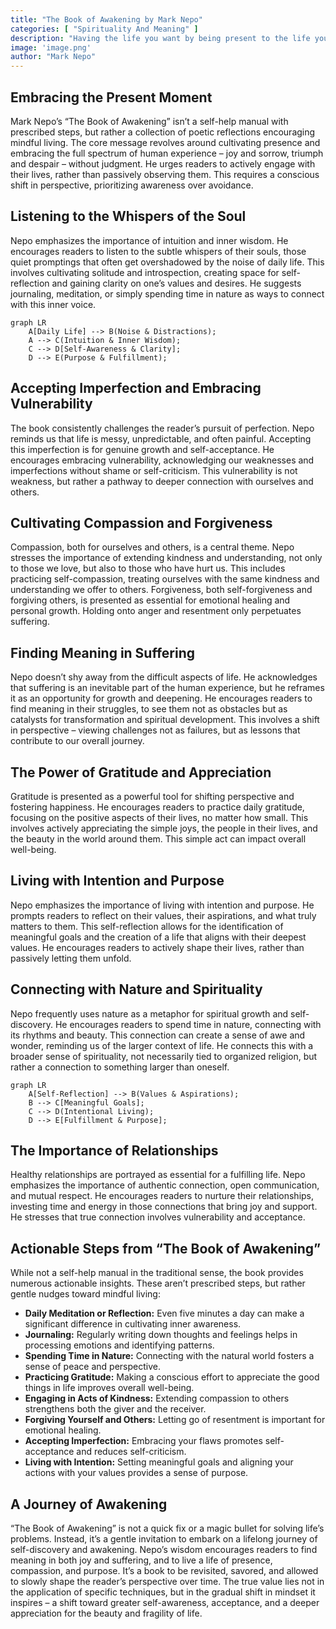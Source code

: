 ```yaml
---
title: "The Book of Awakening by Mark Nepo"
categories: [ "Spirituality And Meaning" ]
description: "Having the life you want by being present to the life you have"
image: 'image.png'
author: "Mark Nepo"
---
```

## Embracing the Present Moment

Mark Nepo's "The Book of Awakening" isn't a self-help manual with prescribed steps, but rather a collection of poetic reflections encouraging mindful living.  The core message revolves around cultivating presence and embracing the full spectrum of human experience – joy and sorrow, triumph and despair – without judgment.  He urges readers to actively engage with their lives, rather than passively observing them. This requires a conscious shift in perspective, prioritizing awareness over avoidance.

## Listening to the Whispers of the Soul

Nepo emphasizes the importance of intuition and inner wisdom. He encourages readers to listen to the subtle whispers of their souls, those quiet promptings that often get overshadowed by the noise of daily life.  This involves cultivating solitude and introspection, creating space for self-reflection and gaining clarity on one's values and desires.  He suggests journaling, meditation, or simply spending time in nature as ways to connect with this inner voice.

```mermaid
graph LR
    A[Daily Life] --> B(Noise & Distractions);
    A --> C(Intuition & Inner Wisdom);
    C --> D[Self-Awareness & Clarity];
    D --> E(Purpose & Fulfillment);
```

## Accepting Imperfection and Embracing Vulnerability

The book consistently challenges the reader's pursuit of perfection. Nepo reminds us that life is messy, unpredictable, and often painful. Accepting this imperfection is for genuine growth and self-acceptance. He encourages embracing vulnerability, acknowledging our weaknesses and imperfections without shame or self-criticism. This vulnerability is not weakness, but rather a pathway to deeper connection with ourselves and others.

## Cultivating Compassion and Forgiveness

Compassion, both for ourselves and others, is a central theme.  Nepo stresses the importance of extending kindness and understanding, not only to those we love, but also to those who have hurt us.  This includes practicing self-compassion, treating ourselves with the same kindness and understanding we offer to others. Forgiveness, both self-forgiveness and forgiving others, is presented as essential for emotional healing and personal growth.  Holding onto anger and resentment only perpetuates suffering.

## Finding Meaning in Suffering

Nepo doesn't shy away from the difficult aspects of life.  He acknowledges that suffering is an inevitable part of the human experience, but he reframes it as an opportunity for growth and deepening.  He encourages readers to find meaning in their struggles, to see them not as obstacles but as catalysts for transformation and spiritual development. This involves a shift in perspective – viewing challenges not as failures, but as lessons that contribute to our overall journey.

## The Power of Gratitude and Appreciation

Gratitude is presented as a powerful tool for shifting perspective and fostering happiness. He encourages readers to practice daily gratitude, focusing on the positive aspects of their lives, no matter how small. This involves actively appreciating the simple joys, the people in their lives, and the beauty in the world around them. This simple act can impact overall well-being.

## Living with Intention and Purpose

Nepo emphasizes the importance of living with intention and purpose.  He prompts readers to reflect on their values, their aspirations, and what truly matters to them. This self-reflection allows for the identification of meaningful goals and the creation of a life that aligns with their deepest values.  He encourages readers to actively shape their lives, rather than passively letting them unfold.

## Connecting with Nature and Spirituality

Nepo frequently uses nature as a metaphor for spiritual growth and self-discovery. He encourages readers to spend time in nature, connecting with its rhythms and beauty. This connection can create a sense of awe and wonder, reminding us of the larger context of life. He connects this with a broader sense of spirituality, not necessarily tied to organized religion, but rather a connection to something larger than oneself.

```mermaid
graph LR
    A[Self-Reflection] --> B(Values & Aspirations);
    B --> C[Meaningful Goals];
    C --> D(Intentional Living);
    D --> E[Fulfillment & Purpose];
```

## The Importance of Relationships

Healthy relationships are portrayed as essential for a fulfilling life.  Nepo emphasizes the importance of authentic connection, open communication, and mutual respect.  He encourages readers to nurture their relationships, investing time and energy in those connections that bring joy and support.  He stresses that true connection involves vulnerability and acceptance.

##  Actionable Steps from "The Book of Awakening"

While not a self-help manual in the traditional sense, the book provides numerous actionable insights.  These aren't prescribed steps, but rather gentle nudges toward mindful living:

* **Daily Meditation or Reflection:**  Even five minutes a day can make a significant difference in cultivating inner awareness.
* **Journaling:** Regularly writing down thoughts and feelings helps in processing emotions and identifying patterns.
* **Spending Time in Nature:**  Connecting with the natural world fosters a sense of peace and perspective.
* **Practicing Gratitude:**  Making a conscious effort to appreciate the good things in life improves overall well-being.
* **Engaging in Acts of Kindness:**  Extending compassion to others strengthens both the giver and the receiver.
* **Forgiving Yourself and Others:** Letting go of resentment is important for emotional healing.
* **Accepting Imperfection:**  Embracing your flaws promotes self-acceptance and reduces self-criticism.
* **Living with Intention:**  Setting meaningful goals and aligning your actions with your values provides a sense of purpose.


##  A Journey of Awakening

"The Book of Awakening" is not a quick fix or a magic bullet for solving life's problems. Instead, it's a gentle invitation to embark on a lifelong journey of self-discovery and awakening. Nepo's wisdom encourages readers to find meaning in both joy and suffering, and to live a life of presence, compassion, and purpose. It’s a book to be revisited, savored, and allowed to slowly shape the reader's perspective over time. The true value lies not in the application of specific techniques, but in the gradual shift in mindset it inspires – a shift toward greater self-awareness, acceptance, and a deeper appreciation for the beauty and fragility of life.

